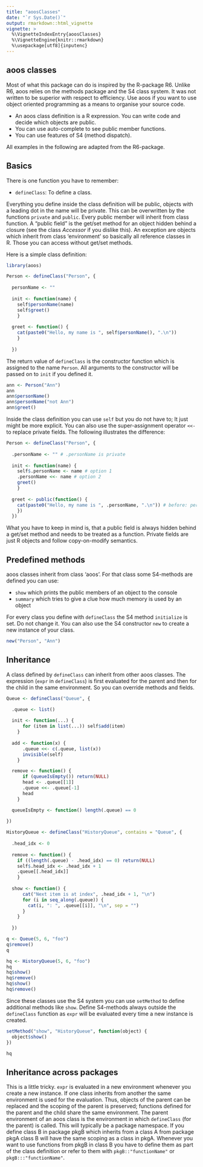 ---
title: "aoosClasses"
date: "`r Sys.Date()`"
output: rmarkdown::html_vignette
vignette: >
  %\VignetteIndexEntry{aoosClasses}
  %\VignetteEngine{knitr::rmarkdown}
  %\usepackage[utf8]{inputenc}
---

## aoos classes

Most of what this package can do is inspired by the R-package R6. Unlike R6, aoos relies on the methods package and the S4 class system. It was not written to be superior with respect to efficiency. Use aoos if you want to use object oriented programming as a means to organise your source code.

- An aoos class definition is a R expression. You can write code and decide which objects are public. 
- You can use auto-complete to see public member functions.
- You can use features of S4 (method dispatch).

All examples in the following are adapted from the R6-package.

## Basics

There is one function you have to remember:

- `defineClass`: To define a class.

Everything you define inside the class definition will be public, objects with a leading dot in the name will be private. This can be overwritten by the functions `private` and `public`. Every public member will inherit from class function. A "public field" is the get/set method for an object hidden behind a closure (see the class *Accessor* if you dislike this). An exception are objects which inherit from class 'environment' so basically all reference classes in R. Those you can access without get/set methods.

Here is a simple class definition: 

```{r}
library(aoos)

Person <- defineClass("Person", {
  
  personName <- ""
  
  init <- function(name) {
    self$personName(name)
    self$greet()
    }
  
  greet <- function() {
    cat(paste0("Hello, my name is ", self$personName(), ".\n"))
    }
  
  })
```

The return value of `defineClass` is the constructor function which is assigned to the name `Person`. All arguments to the constructor will be passed on to `init` if you defined it.

```{r}
ann <- Person("Ann")
ann
ann$personName()
ann$personName("not Ann")
ann$greet()
```

Inside the class definition you can use `self` but you do not have to; It just might be more explicit. You can also use the super-assignment operator `<<-` to replace private fields. The following illustrates the difference:

```{r, eval=FALSE}
Person <- defineClass("Person", {
  
  .personName <- "" # .personName is private
  
  init <- function(name) {
    self$.personName <- name # option 1
    .personName <<- name # option 2
    greet()
    }
  
  greet <- public(function() {
    cat(paste0("Hello, my name is ", .personName, ".\n")) # before: personName()
    })
  })
```

What you have to keep in mind is, that a public field is always hidden behind a get/set method and needs to be treated as a function. Private fields are just R objects and follow copy-on-modify semantics.

## Predefined methods

aoos classes inherit from class 'aoos'. For that class some S4-methods are defined you can use:

- `show` which prints the public members of an object to the console
- `summary` which tries to give a clue how much memory is used by an object

For every class you define with `defineClass` the S4 method `initialize` is set. Do not change it. You can also use the S4 constructor `new` to create a new instance of your class.

```{r}
new("Person", "Ann")
```


## Inheritance

A class defined by `defineClass` can inherit from other aoos classes. The expression (`expr` in `defineClass`) is first evaluated for the parent and then for the child in the same environment. So you can override methods and fields.

```{r}
Queue <- defineClass("Queue", {

  .queue <- list()
  
  init <- function(...) {
      for (item in list(...)) self$add(item)
    }
  
  add <- function(x) {
      .queue <<- c(.queue, list(x))
      invisible(self)
    }

  remove <- function() {
      if (queueIsEmpty()) return(NULL)
      head <- .queue[[1]]
      .queue <<- .queue[-1]
      head
    }

  queueIsEmpty <- function() length(.queue) == 0
  
})

HistoryQueue <- defineClass("HistoryQueue", contains = "Queue", {
  
  .head_idx <- 0
  
  remove <- function() {
    if ((length(.queue) - .head_idx) == 0) return(NULL)
    self$.head_idx <- .head_idx + 1
    .queue[[.head_idx]]
    }
  
  show <- function() {
      cat("Next item is at index", .head_idx + 1, "\n")
      for (i in seq_along(.queue)) {
        cat(i, ": ", .queue[[i]], "\n", sep = "")
      }
    }
  
  })

q <- Queue(5, 6, "foo")
q$remove()
q

hq <- HistoryQueue(5, 6, "foo")
hq
hq$show()
hq$remove()
hq$show()
hq$remove()
```

Since these classes use the S4 system you can use `setMethod` to define additional methods like `show`. Define S4-methods always outside the `defineClass` function as `expr` will be evaluated every time a new instance is created.

```{r}
setMethod("show", "HistoryQueue", function(object) {
  object$show()
})

hq
```

## Inheritance across packages

This is a little tricky. `expr` is evaluated in a new environment whenever you create a new instance. If one class inherits from another the same environment is used for the evaluation. Thus, objects of the parent can be replaced and the scoping of the parent is preserved; functions defined for the parent and the child share the same environment. The parent environment of an aoos class is the environment in which `defineClass` (for the parent) is called. This will typically be a package namespace. If you define class B in package pkgB which inherits from a class A from package pkgA class B will have the same scoping as a class in pkgA. Whenever you want to use functions from pkgB in class B you have to define them as part of the class definition or refer to them with `pkgB::"functionName"` or `pkgB:::"functionName"`.

